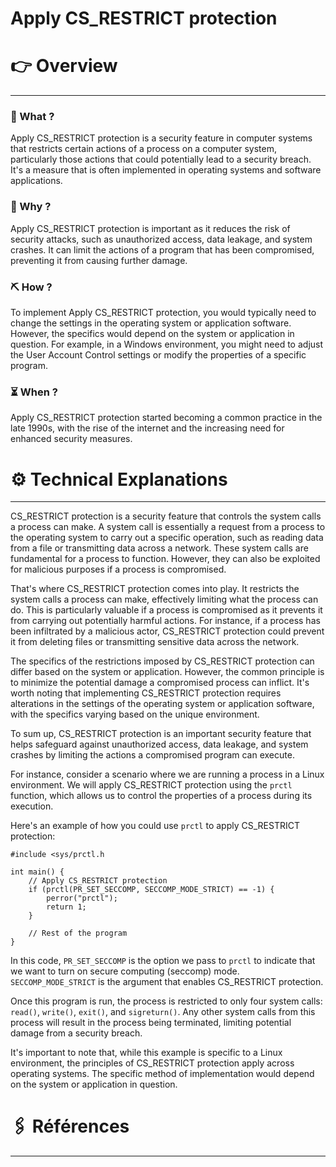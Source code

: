 # Apply CS_RESTRICT protection


# 👉 Overview

---

### 👀 What ?

Apply CS_RESTRICT protection is a security feature in computer systems that restricts certain actions of a process on a computer system, particularly those actions that could potentially lead to a security breach. It's a measure that is often implemented in operating systems and software applications.


### 🧐 Why ?

Apply CS_RESTRICT protection is important as it reduces the risk of security attacks, such as unauthorized access, data leakage, and system crashes. It can limit the actions of a program that has been compromised, preventing it from causing further damage.


### ⛏️ How ?

To implement Apply CS_RESTRICT protection, you would typically need to change the settings in the operating system or application software. However, the specifics would depend on the system or application in question. For example, in a Windows environment, you might need to adjust the User Account Control settings or modify the properties of a specific program.


### ⏳ When ?

Apply CS_RESTRICT protection started becoming a common practice in the late 1990s, with the rise of the internet and the increasing need for enhanced security measures.


# ⚙️ Technical Explanations

---

CS_RESTRICT protection is a security feature that controls the system calls a process can make. A system call is essentially a request from a process to the operating system to carry out a specific operation, such as reading data from a file or transmitting data across a network. These system calls are fundamental for a process to function. However, they can also be exploited for malicious purposes if a process is compromised.

That's where CS_RESTRICT protection comes into play. It restricts the system calls a process can make, effectively limiting what the process can do. This is particularly valuable if a process is compromised as it prevents it from carrying out potentially harmful actions. For instance, if a process has been infiltrated by a malicious actor, CS_RESTRICT protection could prevent it from deleting files or transmitting sensitive data across the network.

The specifics of the restrictions imposed by CS_RESTRICT protection can differ based on the system or application. However, the common principle is to minimize the potential damage a compromised process can inflict. It's worth noting that implementing CS_RESTRICT protection requires alterations in the settings of the operating system or application software, with the specifics varying based on the unique environment.

To sum up, CS_RESTRICT protection is an important security feature that helps safeguard against unauthorized access, data leakage, and system crashes by limiting the actions a compromised program can execute.

For instance, consider a scenario where we are running a process in a Linux environment. We will apply CS_RESTRICT protection using the `prctl` function, which allows us to control the properties of a process during its execution.

Here's an example of how you could use `prctl` to apply CS_RESTRICT protection:

```
#include <sys/prctl.h

int main() {
    // Apply CS_RESTRICT protection
    if (prctl(PR_SET_SECCOMP, SECCOMP_MODE_STRICT) == -1) {
        perror("prctl");
        return 1;
    }

    // Rest of the program
}

```

In this code, `PR_SET_SECCOMP` is the option we pass to `prctl` to indicate that we want to turn on secure computing (seccomp) mode. `SECCOMP_MODE_STRICT` is the argument that enables CS_RESTRICT protection.

Once this program is run, the process is restricted to only four system calls: `read()`, `write()`, `exit()`, and `sigreturn()`. Any other system calls from this process will result in the process being terminated, limiting potential damage from a security breach.

It's important to note that, while this example is specific to a Linux environment, the principles of CS_RESTRICT protection apply across operating systems. The specific method of implementation would depend on the system or application in question.

# 🖇️ Références

---